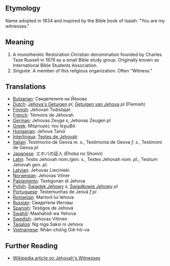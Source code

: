 == Etymology ==

Name adopted in 1934 and inspired by the Bible book of Isaiah: "You are my witnesses."

== Meaning ==

#A monotheistic Restoration Christian denomination founded by Charles Taze Russell in 1879 as a small Bible study group. Originally known as International Bible Students Association.
#''Singular.'' A member of this religious organization. Often "Witness."

== Translations ==

*[[Bulgarian]]: Свидетелите на Йехова
*[[Dutch]]: [[Jehova's Getuigen]] ''pl'', [[Getuigen van Jehova]] ''pl'' (Flemish)
*[[Finnish]]: Jehovan Todistajat
*[[French]]: Témoins de Jéhovah
*[[German]]: Jehovas Zeuge ''s'', Jehovas Zeugen ''pl''
*[[Greek]]: Μάρτυρες του Ιεχωβά
*[[Hungarian]]: Jehova Tanúi
*[[Interlingua]]: [[Testes de Jehovah]]
*[[Italian]]: Testimonio de Geova ''m. s.'', Testimonia de Geova ''f. s.'', Testimoni de Geova ''pl''
*[[Japanese]]: エホバの証人 (Ehoba no Shonin)
*[[Latin]]: Testis Jehovah ''nom./gen. s.'', Testes Jehovah ''nom. pl.'', Testium Jehovah ''gen. pl.''
*[[Latvian]]: Jehovas Liecinieki
*[[Norwegian]]: Jehovas Vitner
*[[Papiamento]]: Testigonan di Jehova
*[[Polish]]: [[Świadek Jehowy]] ''s'', [[Świadkowie Jehowy]] ''pl''
*[[Portuguese]]: Testemunhas de Jeová ''f pl''
*[[Romanian]]: Martorii lui Iehova
*[[Russian]]: Свидетели Иеговы
*[[Spanish]]: Testigos de Jehová
*[[Swahili]]: Mashahidi wa Yehova
*[[Swedish]]: Jehovas Vittnen
*[[Tagalog]]: Ng mga Saksi ni Jehova
*[[Vietnamese]]: Nhân-chứng Giê-hô-va

== Further Reading ==

* [http://en.wikipedia.org/wiki/Jehovah's_Witnesses/ Wikipedia article on Jehovah's Witnesses]